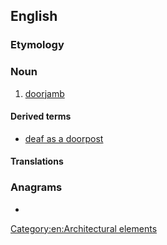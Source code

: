 ==English==

===Etymology===
{{compound|en|door|post}}

===Noun===
{{en-noun}}

# [[doorjamb]]

====Derived terms====
* [[deaf as a doorpost]]

====Translations====
{{trans-see|doorjamb}}

===Anagrams===
* {{anagrams|en|a=doooprst|doorstop}}

[[Category:en:Architectural elements]]